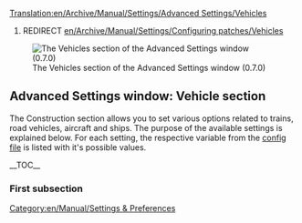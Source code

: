 [[Translation:en/Archive/Manual/Settings/Advanced Settings/Vehicles]]
#REDIRECT [[en/Archive/Manual/Settings/Configuring patches/Vehicles]]

{{en/Warning|Information on this page applies to 0.7.x and up. See [[en/Archive/Manual/Settings/Configuring patches]] for information of how to change settings in 0.6.x and earlier.}}

[[File:en/Archive/Manual/Settings/Advset vehicles.png|frame|left|The Vehicles section of the Advanced Settings window (0.7.0)]]
==Advanced Settings window: Vehicle section==
{{en/Archive/Manual/Settings/Advanced Settings}}
The Construction section allows you to set various options related to trains, road vehicles, aircraft and ships. The purpose of the available settings is explained below. For each setting, the respective variable from the [[en/Archive/Manual/Settings/Openttd.cfg|config file]] is listed with it's possible values.

__TOC__

===First subsection===




[[Category:en/Manual/Settings & Preferences]]